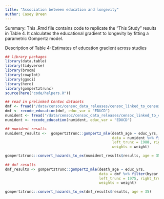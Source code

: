 ```yaml
---
title: "Association between education and longevity"
author: Casey Breen
---
```


Summary: This .Rmd file contains code to replicate the "This Study" results in Table 4. It calculates the educational gradient to longevity by fitting a parametric Gompertz model. 

Description of Table 4: Estimates of education gradient across studies

```r
## library packages
library(data.table)
library(tidyverse)
library(broom)
library(cowplot)
library(ggsci)
library(here)
library(gompertztrunc)
source(here("code/helpers.R"))
```


```r
## read in prelinked CenSoc datasets 
dmf <- fread("/data/censoc/censoc_data_releases/censoc_linked_to_census/v3/censoc_dmf_v3_linked.csv")
dmf <- recode_education(dmf, educ_var = "EDUCD")
numident <- fread("/data/censoc/censoc_data_releases/censoc_linked_to_census/v3/censoc_numident_v3_linked.csv")
numident <- recode_education(numident, educ_var = "EDUCD")
```


```r
## numident results 
numident_results <-  gompertztrunc::gompertz_mle(death_age ~ educ_yrs,
                                                 data = numident %>% filter(byear %in% 1910:1920 & sex == 1),
                                                 left_trunc = 1988, right_trunc = 2005,
                                                 weights = weight)

gompertztrunc::convert_hazards_to_ex(numident_results$results, age = 35)
  
## dmf results 
dmf_results <- gompertztrunc::gompertz_mle(death_age ~ educ_yrs,
                                           data = dmf %>% filter(byear %in% 1910:1920),
                                           left_trunc = 1975, right_trunc = 2005,
                                           weights = weight)

gompertztrunc::convert_hazards_to_ex(dmf_results$results, age = 35)
```




